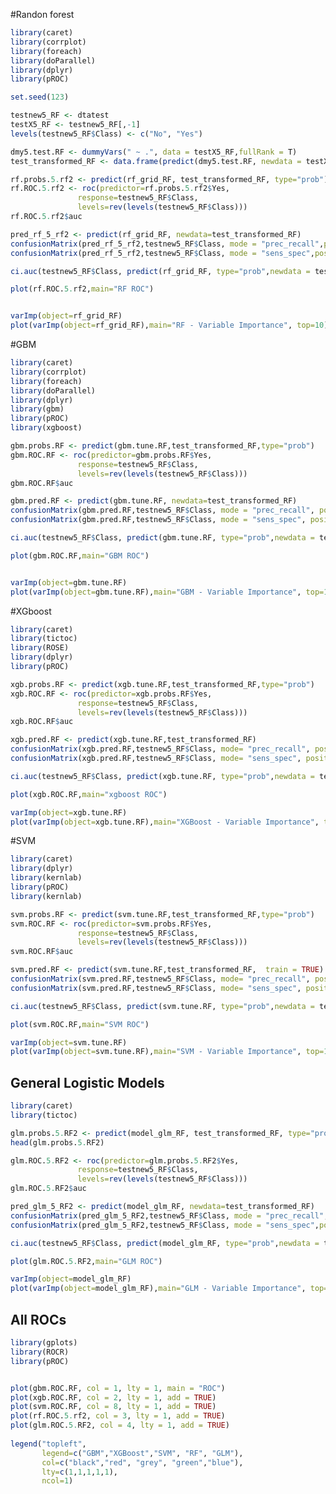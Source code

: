 
#Randon forest

```r
library(caret)
library(corrplot)	
library(foreach) 
library(doParallel)	
library(dplyr)       
library(pROC)				

set.seed(123)

testnew5_RF <- dtatest
testX5_RF <- testnew5_RF[,-1]
levels(testnew5_RF$Class) <- c("No", "Yes")

dmy5.test.RF <- dummyVars(" ~ .", data = testX5_RF,fullRank = T)
test_transformed_RF <- data.frame(predict(dmy5.test.RF, newdata = testX5_RF))

rf.probs.5.rf2 <- predict(rf_grid_RF, test_transformed_RF, type="prob")
rf.ROC.5.rf2 <- roc(predictor=rf.probs.5.rf2$Yes,
               response=testnew5_RF$Class,
               levels=rev(levels(testnew5_RF$Class)))
rf.ROC.5.rf2$auc 

pred_rf_5_rf2 <- predict(rf_grid_RF, newdata=test_transformed_RF)
confusionMatrix(pred_rf_5_rf2,testnew5_RF$Class, mode = "prec_recall",positive = "Yes")   
confusionMatrix(pred_rf_5_rf2,testnew5_RF$Class, mode = "sens_spec",positive = "Yes") 

ci.auc(testnew5_RF$Class, predict(rf_grid_RF, type="prob",newdata = test_transformed_RF)[,2])

plot(rf.ROC.5.rf2,main="RF ROC")


varImp(object=rf_grid_RF)
plot(varImp(object=rf_grid_RF),main="RF - Variable Importance", top=10)
```

#GBM
```r
library(caret)
library(corrplot)	
library(foreach) 
library(doParallel)	
library(dplyr)        
library(gbm)				 
library(pROC)				  
library(xgboost)      

gbm.probs.RF <- predict(gbm.tune.RF,test_transformed_RF,type="prob")
gbm.ROC.RF <- roc(predictor=gbm.probs.RF$Yes,
               response=testnew5_RF$Class,
               levels=rev(levels(testnew5_RF$Class)))
gbm.ROC.RF$auc 

gbm.pred.RF <- predict(gbm.tune.RF, newdata=test_transformed_RF)
confusionMatrix(gbm.pred.RF,testnew5_RF$Class, mode = "prec_recall", positive = "Yes")   
confusionMatrix(gbm.pred.RF,testnew5_RF$Class, mode = "sens_spec", positive = "Yes") 

ci.auc(testnew5_RF$Class, predict(gbm.tune.RF, type="prob",newdata = test_transformed_RF)[,2])

plot(gbm.ROC.RF,main="GBM ROC")


varImp(object=gbm.tune.RF)
plot(varImp(object=gbm.tune.RF),main="GBM - Variable Importance", top=10)

```

#XGboost
```r
library(caret)
library(tictoc)
library(ROSE)
library(dplyr)  
library(pROC)	

xgb.probs.RF <- predict(xgb.tune.RF,test_transformed_RF,type="prob")
xgb.ROC.RF <- roc(predictor=xgb.probs.RF$Yes,
               response=testnew5_RF$Class,
               levels=rev(levels(testnew5_RF$Class)))
xgb.ROC.RF$auc

xgb.pred.RF <- predict(xgb.tune.RF,test_transformed_RF)
confusionMatrix(xgb.pred.RF,testnew5_RF$Class, mode= "prec_recall", positive = "Yes")   
confusionMatrix(xgb.pred.RF,testnew5_RF$Class, mode= "sens_spec", positive = "Yes")

ci.auc(testnew5_RF$Class, predict(xgb.tune.RF, type="prob",newdata = test_transformed_RF)[,2])

plot(xgb.ROC.RF,main="xgboost ROC")

varImp(object=xgb.tune.RF)
plot(varImp(object=xgb.tune.RF),main="XGBoost - Variable Importance", top=15)
```


#SVM
```r

library(caret)
library(dplyr)        
library(kernlab)     
library(pROC)	     
library(kernlab)

svm.probs.RF <- predict(svm.tune.RF,test_transformed_RF,type="prob")
svm.ROC.RF <- roc(predictor=svm.probs.RF$Yes,
               response=testnew5_RF$Class,
               levels=rev(levels(testnew5_RF$Class)))
svm.ROC.RF$auc 

svm.pred.RF <- predict(svm.tune.RF,test_transformed_RF,  train = TRUE)
confusionMatrix(svm.pred.RF,testnew5_RF$Class, mode= "prec_recall", positive = "Yes")   
confusionMatrix(svm.pred.RF,testnew5_RF$Class, mode= "sens_spec", positive = "Yes")  

ci.auc(testnew5_RF$Class, predict(svm.tune.RF, type="prob",newdata = test_transformed_RF)[,2])

plot(svm.ROC.RF,main="SVM ROC")

varImp(object=svm.tune.RF)
plot(varImp(object=svm.tune.RF),main="SVM - Variable Importance", top=10)
```


## General Logistic Models
```r
library(caret)
library(tictoc)

glm.probs.5.RF2 <- predict(model_glm_RF, test_transformed_RF, type="prob")
head(glm.probs.5.RF2)

glm.ROC.5.RF2 <- roc(predictor=glm.probs.5.RF2$Yes,
               response=testnew5_RF$Class,
               levels=rev(levels(testnew5_RF$Class)))
glm.ROC.5.RF2$auc

pred_glm_5_RF2 <- predict(model_glm_RF, newdata=test_transformed_RF)
confusionMatrix(pred_glm_5_RF2,testnew5_RF$Class, mode = "prec_recall",positive = "Yes")   
confusionMatrix(pred_glm_5_RF2,testnew5_RF$Class, mode = "sens_spec",positive = "Yes") 

ci.auc(testnew5_RF$Class, predict(model_glm_RF, type="prob",newdata = test_transformed_RF)[,2])

plot(glm.ROC.5.RF2,main="GLM ROC")

varImp(object=model_glm_RF)
plot(varImp(object=model_glm_RF),main="GLM - Variable Importance", top=10)   
```

## All ROCs
```r

library(gplots)
library(ROCR)
library(pROC)


plot(gbm.ROC.RF, col = 1, lty = 1, main = "ROC")
plot(xgb.ROC.RF, col = 2, lty = 1, add = TRUE)
plot(svm.ROC.RF, col = 8, lty = 1, add = TRUE)
plot(rf.ROC.5.rf2, col = 3, lty = 1, add = TRUE)
plot(glm.ROC.5.RF2, col = 4, lty = 1, add = TRUE)
  
legend("topleft",
       legend=c("GBM","XGBoost","SVM", "RF", "GLM"), 
       col=c("black","red", "grey", "green","blue"),
       lty=c(1,1,1,1,1),
       ncol=1)

```

